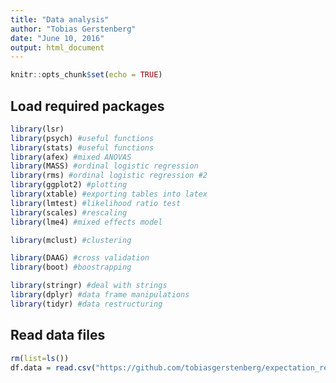 ```yaml
---
title: "Data analysis"
author: "Tobias Gerstenberg"
date: "June 10, 2016"
output: html_document
---
```


```r
knitr::opts_chunk$set(echo = TRUE)
```

## Load required packages 

```r
library(lsr)
library(psych) #useful functions
library(stats) #useful functions
library(afex) #mixed ANOVAS
library(MASS) #ordinal logistic regression
library(rms) #ordinal logistic regression #2
library(ggplot2) #plotting
library(xtable) #exporting tables into latex
library(lmtest) #likelihood ratio test
library(scales) #rescaling
library(lme4) #mixed effects model

library(mclust) #clustering

library(DAAG) #cross validation
library(boot) #boostrapping

library(stringr) #deal with strings
library(dplyr) #data frame manipulations
library(tidyr) #data restructuring

```

## Read data files 

```r
rm(list=ls())
df.data = read.csv("https://github.com/tobiasgerstenberg/expectation_responsibility/data/data.csv",header=T,stringsAsFactors=F)
```

